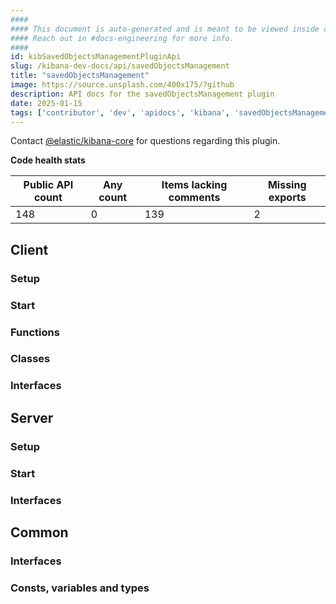 ```yaml
---
####
#### This document is auto-generated and is meant to be viewed inside our experimental, new docs system.
#### Reach out in #docs-engineering for more info.
####
id: kibSavedObjectsManagementPluginApi
slug: /kibana-dev-docs/api/savedObjectsManagement
title: "savedObjectsManagement"
image: https://source.unsplash.com/400x175/?github
description: API docs for the savedObjectsManagement plugin
date: 2025-01-15
tags: ['contributor', 'dev', 'apidocs', 'kibana', 'savedObjectsManagement']
---
```




Contact [@elastic/kibana-core](https://github.com/orgs/elastic/teams/kibana-core) for questions regarding this plugin.

**Code health stats**

| Public API count  | Any count | Items lacking comments | Missing exports |
|-------------------|-----------|------------------------|-----------------|
| 148 | 0 | 139 | 2 |

## Client

### Setup
<DocDefinitionList data={[savedObjectsManagementObj.client.setup]}/>

### Start
<DocDefinitionList data={[savedObjectsManagementObj.client.start]}/>

### Functions
<DocDefinitionList data={savedObjectsManagementObj.client.functions}/>

### Classes
<DocDefinitionList data={savedObjectsManagementObj.client.classes}/>

### Interfaces
<DocDefinitionList data={savedObjectsManagementObj.client.interfaces}/>

## Server

### Setup
<DocDefinitionList data={[savedObjectsManagementObj.server.setup]}/>

### Start
<DocDefinitionList data={[savedObjectsManagementObj.server.start]}/>

### Interfaces
<DocDefinitionList data={savedObjectsManagementObj.server.interfaces}/>

## Common

### Interfaces
<DocDefinitionList data={savedObjectsManagementObj.common.interfaces}/>

### Consts, variables and types
<DocDefinitionList data={savedObjectsManagementObj.common.misc}/>

